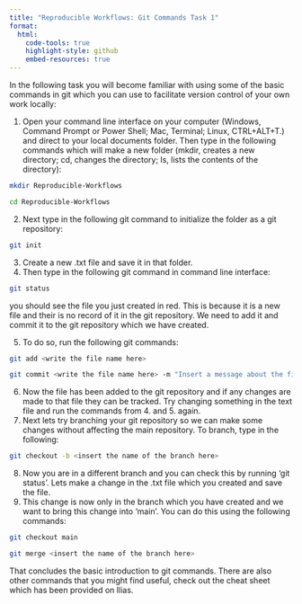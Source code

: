 ```yaml
---
title: "Reproducible Workflows: Git Commands Task 1"
format:
  html:
    code-tools: true
    highlight-style: github
    embed-resources: true
---
```


In the following task you will become familiar with using some of the basic commands in git which you can use to facilitate version control of your own work locally:

1.  Open your command line interface on your computer (Windows, Command Prompt or Power Shell; Mac, Terminal; Linux, CTRL+ALT+T.) and direct to your local documents folder. Then type in the following commands which will make a new folder (mkdir, creates a new directory; cd, changes the directory; ls, lists the contents of the directory):

``` bash
mkdir Reproducible-Workflows
```

``` bash
cd Reproducible-Workflows
```

2.  Next type in the following git command to initialize the folder as a git repository:

``` bash
git init
```

3.  Create a new .txt file and save it in that folder.
4.  Then type in the following git command in command line interface:

``` bash
git status
```

you should see the file you just created in red. This is because it is a new file and their is no record of it in the git repository. We need to add it and commit it to the git repository which we have created.

5.  To do so, run the following git commands:

``` bash
git add <write the file name here>
```

``` bash
git commit <write the file name here> -m "Insert a message about the file here"
```

6.  Now the file has been added to the git repository and if any changes are made to that file they can be tracked. Try changing something in the text file and run the commands from 4. and 5. again.
7.  Next lets try branching your git repository so we can make some changes without affecting the main repository. To branch, type in the following:

``` bash
git checkout -b <insert the name of the branch here>
```

8.  Now you are in a different branch and you can check this by running 'git status'. Lets make a change in the .txt file which you created and save the file.
9.  This change is now only in the branch which you have created and we want to bring this change into 'main'. You can do this using the following commands:

``` bash
git checkout main
```

``` bash
git merge <insert the name of the branch here>
```

That concludes the basic introduction to git commands. There are also other commands that you might find useful, check out the cheat sheet which has been provided on Ilias.